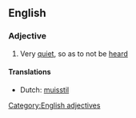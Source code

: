 ==English==

===Adjective===
{{infl|en|adjective|head=(as) [[quiet]] as a [[mouse]]}}

# {{simile}} Very [[quiet]], so as to not be [[heard]]

====Translations====
{{trans-top|very quiet}}
* Dutch: [[muisstil]]
{{trans-mid}}
{{trans-bottom}}

[[Category:English adjectives]]